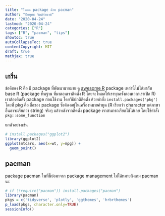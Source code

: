 ```yaml
---
title: "โหลด package ด้วย pacman"
author: "ปิยยุทธ จิตต์จำนงค์"
date: "2020-04-24"
lastmod: "2020-04-24"
categories: ["R"]
tags: ["R", "pacman", "tips"]
showtoc: true
autoCollapseToc: true
contentCopyright: MIT
draft: true
mathjax: true
---
```


## เกริ่น {#intro}
ข้อดีของ R คือ มี package ที่พัฒนามากมาย ดู [awesome R](.) package เหล่านี้ไม่ได้มากับ base R
(package พื้นฐาน ที่มาตอนเราติดตั้ง R โดยจะโหลดให้เราทุกครั้งตอนเวลาเราเปิด R)
เราต้องติดตั้ง package ก่อนใช้งาน โดยวิธีปกติติดตั้ง ด้วยคำสั่ง 
`install.packages('pkg')` โดยที่ pkg คือ ชื่อของ package ซึ่งต้องอยู่ในเครื่องหมายคำพูด
(R เรียกว่า character แต่ภาษาอื่นอาจะเรียกว่า string)
จริงๆ แล้วหลังจากติดตั้ง package เราสามารถเรียกใช้ได้เลย โดยใช้คำสั่ง `pkg::some_function`

ยกตัวอย่างเช่น

```r
# install.packages("ggplot2")
library(ggplot2)
ggplot(mtcars, aes(x=wt, y=mpg)) +
  geom_point()
```

## pacman
package pacman ในที่นี้ย่อมาจาก package management ไม่ได้หมายถึงเกม pacman นะ

```r
# if (!require("pacman")) install.packages("pacman")
library(pacman)
pkgs = c('tidyverse', 'plotly', 'ggthemes', 'hrbrthemes')
p_load(pkgs, character.only=TRUE)
sessionInfo()
```
